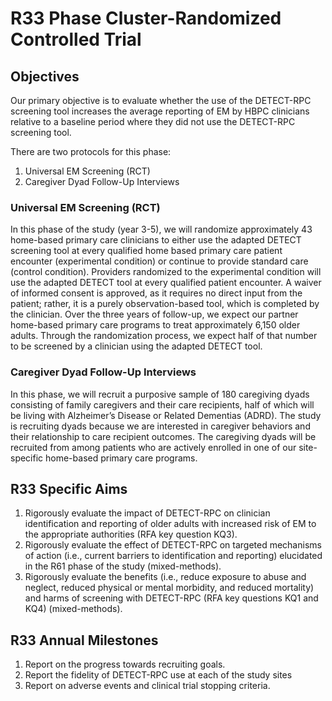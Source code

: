 # R33 Phase Cluster-Randomized Controlled Trial
 
## Objectives
Our primary objective is to evaluate whether the use of the DETECT-RPC screening tool increases the average reporting of EM by HBPC clinicians relative to a baseline period where they did not use the DETECT-RPC screening tool. 

There are two protocols for this phase:

  1. Universal EM Screening (RCT)
  2. Caregiver Dyad Follow-Up Interviews

### Universal EM Screening (RCT)
In this phase of the study (year 3-5), we will randomize approximately 43 home-based primary care clinicians to either use the adapted DETECT screening tool at every qualified home based primary care patient encounter (experimental condition) or continue to provide standard care (control condition). Providers randomized to the experimental condition will use the adapted DETECT tool at every qualified patient encounter. A waiver of informed consent is approved, as it requires no direct input from the patient; rather, it is a purely observation-based tool, which is completed by the clinician. Over the three years of follow-up, we expect our partner home-based primary care programs to treat approximately 6,150 older adults. Through the randomization process, we expect half of that number to be screened by a clinician using the adapted DETECT tool.

### Caregiver Dyad Follow-Up Interviews
In this phase, we will recruit a purposive sample of 180 caregiving dyads consisting of family caregivers and their care recipients, half of which will be living with Alzheimer’s Disease or Related Dementias (ADRD). The study is recruiting dyads because we are interested in caregiver behaviors and their relationship to care recipient outcomes. The caregiving dyads will be recruited from among patients who are actively enrolled in one of our site-specific home-based primary care programs.

## R33 Specific Aims
  1. Rigorously evaluate the impact of DETECT-RPC on clinician identification and reporting of older adults with increased risk of EM to the appropriate authorities (RFA key question KQ3).
  2. Rigorously evaluate the effect of DETECT-RPC on targeted mechanisms of action (i.e., current barriers to identification and reporting) elucidated in the R61 phase of the study (mixed-methods).
  3. Rigorously evaluate the benefits (i.e., reduce exposure to abuse and neglect, reduced physical or mental morbidity, and reduced mortality) and harms of screening with DETECT-RPC (RFA key questions KQ1 and KQ4) (mixed-methods).

## R33 Annual Milestones
  1. Report on the progress towards recruiting goals.
  2. Report the fidelity of DETECT-RPC use at each of the study sites 
  3. Report on adverse events and clinical trial stopping criteria.

